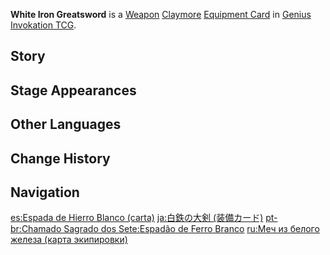 {{About|the [[Genius Invokation TCG]] Equipment Card|the [[Claymore]]|White Iron Greatsword}}
{{Genius Invokation TCG Infobox
|title     = White Iron Greatsword
|id        = 311301
|image     = White Iron Greatsword Equipment Card.png
|type      = Equipment Card
|group     = Weapon;Claymore
|effect    = '''The character deals +1 DMG.'''
|matching  = 2
|source1   = [[Genius Invokation TCG Starter Deck]]
|source2   = {{Sold By}}
}}
'''White Iron Greatsword''' is a [[Weapon Card|Weapon]] [[Claymore Card|Claymore]] [[Equipment Card]] in [[Genius Invokation TCG]].

==Story==
{{Description|A lightweight greatsword made of white iron with a silver sheen.|title=Mourning Silver Snow: White Iron Greatsword}}

==Stage Appearances==
{{Genius Invokation TCG Stage Appearances}}

==Other Languages==
{{Other Languages|Transclude=White Iron Greatsword;1#0}}

==Change History==
{{Change History|3.3}}

==Navigation==
{{Genius Invokation TCG Navbox|Equipment Card}}

[[es:Espada de Hierro Blanco (carta)]]
[[ja:白鉄の大剣 (装備カード)]]
[[pt-br:Chamado Sagrado dos Sete:Espadão de Ferro Branco]]
[[ru:Меч из белого железа (карта экипировки)]]